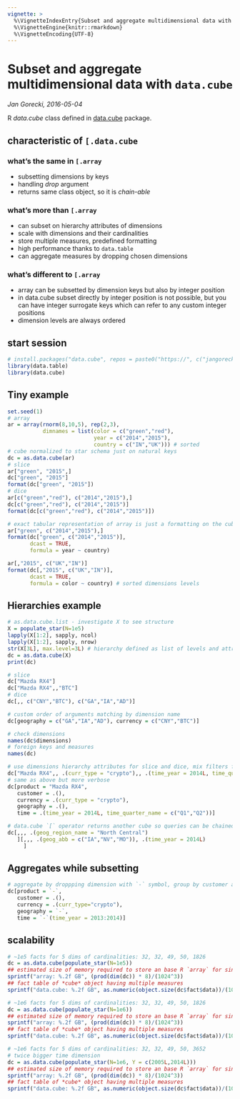 ```yaml
---
vignette: >
  %\VignetteIndexEntry{Subset and aggregate multidimensional data with data.cube}
  %\VignetteEngine{knitr::rmarkdown}
  %\VignetteEncoding{UTF-8}
---
```


# Subset and aggregate multidimensional data with `data.cube`
*Jan Gorecki, 2016-05-04*

R *data.cube* class defined in [data.cube](https://gitlab.com/jangorecki/data.cube) package.  

## characteristic of `[.data.cube`

### what's the same in `[.array`

- subsetting dimensions by keys
- handling *drop* argument
- returns same class object, so it is *chain-able*

### what's more than `[.array`

- can subset on hierarchy attributes of dimensions
- scale with dimensions and their cardinalities
- store multiple measures, predefined formatting
- high performance thanks to `data.table`
- can aggregate measures by dropping chosen dimensions

### what's different to `[.array`

- array can be subsetted by dimension keys but also by integer position
- in data.cube subset directly by integer position is not possible, but you can have integer surrogate keys which can refer to any custom integer positions
- dimension levels are always ordered

## start session

```r
# install.packages("data.cube", repos = paste0("https://", c("jangorecki.gitlab.io/data.cube","Rdatatable.github.io/data.table","cran.rstudio.com")))
library(data.table)
library(data.cube)
```

## Tiny example

```r
set.seed(1)
# array
ar = array(rnorm(8,10,5), rep(2,3), 
           dimnames = list(color = c("green","red"), 
                           year = c("2014","2015"), 
                           country = c("IN","UK"))) # sorted
# cube normalized to star schema just on natural keys
dc = as.data.cube(ar)
# slice
ar["green", "2015",]
dc["green", "2015"]
format(dc["green", "2015"])
# dice
ar[c("green","red"), c("2014","2015"),]
dc[c("green","red"), c("2014","2015")]
format(dc[c("green","red"), c("2014","2015")])

# exact tabular representation of array is just a formatting on the cube
ar["green", c("2014","2015"),]
format(dc["green", c("2014","2015")], 
       dcast = TRUE, 
       formula = year ~ country)

ar[,"2015", c("UK","IN")]
format(dc[,"2015", c("UK","IN")], 
       dcast = TRUE, 
       formula = color ~ country) # sorted dimensions levels
```

## Hierarchies example

```r
# as.data.cube.list - investigate X to see structure
X = populate_star(N=1e5)
lapply(X[1:2], sapply, ncol)
lapply(X[1:2], sapply, nrow)
str(X[3L], max.level=3L) # hierarchy defined as list of levels and attributes on each level
dc = as.data.cube(X)
print(dc)

# slice
dc["Mazda RX4"]
dc["Mazda RX4",,"BTC"]
# dice
dc[,, c("CNY","BTC"), c("GA","IA","AD")]

# custom order of arguments matching by dimension name
dc[geography = c("GA","IA","AD"), currency = c("CNY","BTC")]

# check dimensions
names(dc$dimensions)
# foreign keys and measures
names(dc)

# use dimensions hierarchy attributes for slice and dice, mix filters from various levels in hierarchy
dc["Mazda RX4",, .(curr_type = "crypto"),, .(time_year = 2014L, time_quarter_name = c("Q1","Q2"))]
# same as above but more verbose
dc[product = "Mazda RX4",
   customer = .(),
   currency = .(curr_type = "crypto"),
   geography = .(),
   time = .(time_year = 2014L, time_quarter_name = c("Q1","Q2"))]

# data.cube `[` operator returns another cube so queries can be chained
dc[,,, .(geog_region_name = "North Central")
   ][,,, .(geog_abb = c("IA","NV","MO")), .(time_year = 2014L)
     ]
```

## Aggregates while subsetting

```r
# aggregate by droppping dimension with `-` symbol, group by customer and currency
dc[product = `-`,
   customer = .(),
   currency = .(curr_type="crypto"),
   geography = `-`,
   time = `-`(time_year = 2013:2014)]
```

## scalability

```r
# ~1e5 facts for 5 dims of cardinalities: 32, 32, 49, 50, 1826
dc = as.data.cube(populate_star(N=1e5))
## estimated size of memory required to store an base R `array` for single numeric measure
sprintf("array: %.2f GB", (prod(dim(dc)) * 8)/(1024^3))
## fact table of *cube* object having multiple measures
sprintf("data.cube: %.2f GB", as.numeric(object.size(dc$fact$data))/(1024^3))

# ~1e6 facts for 5 dims of cardinalities: 32, 32, 49, 50, 1826
dc = as.data.cube(populate_star(N=1e6))
## estimated size of memory required to store an base R `array` for single numeric measure
sprintf("array: %.2f GB", (prod(dim(dc)) * 8)/(1024^3))
## fact table of *cube* object having multiple measures
sprintf("data.cube: %.2f GB", as.numeric(object.size(dc$fact$data))/(1024^3))

# ~1e6 facts for 5 dims of cardinalities: 32, 32, 49, 50, 3652
# twice bigger time dimension
dc = as.data.cube(populate_star(N=1e6, Y = c(2005L,2014L)))
## estimated size of memory required to store an base R `array` for single numeric measure
sprintf("array: %.2f GB", (prod(dim(dc)) * 8)/(1024^3))
## fact table of *cube* object having multiple measures
sprintf("data.cube: %.2f GB", as.numeric(object.size(dc$fact$data))/(1024^3))
```
